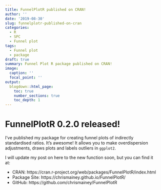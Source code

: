 ```yaml
---
title: FunnelPlotR published on CRAN!
author: ''
date: '2019-08-30'
slug: funnelplotr-published-on-cran
categories:
  - R
  - SPC
  - Funnel plot
tags:
  - Funnel plot
  - package
draft: true
summary: Funnel Plot R package published on CRAN!
image:
  caption: ''
  focal_point: ''
output:
  blogdown::html_page:
    toc: true
    number_sections: true
    toc_depth: 1
---
```


# FunnelPlotR 0.2.0 released!

I've published my package for creating funnel plots of indirectly standardised ratios.
It's awesome!  It allows you to make overdispersion adjustments, draws plots and labels outliers in `ggplot2`.

I will update my post on here to the new function soon, but you can find it at:

- CRAN: https://cran.r-project.org/web/packages/FunnelPlotR/index.html
- Package Site: https://chrismainey.github.io/FunnelPlotR/
- GitHub: https://github.com/chrismainey/FunnelPlotR
